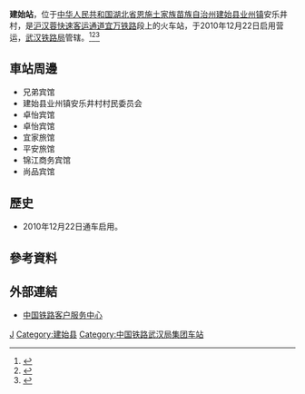 {{Expand|time=2016-04-22T13:09:44+00:00}}
{{Infobox China railway station 
|车站名称 =建始站
|图片 = CRH1E.jpg
|图片介绍 = [[CRH1E|CRH1E]]停靠在建始站
|车站名称拼音 = Jianshi
|英文名称=Jianshi Railway Station
|code = 45149
|电报码 = JRN
|拼音码 = JSH
|车站位置 = [[湖北省|湖北省]][[恩施土家族苗族自治州|恩施土家族苗族自治州]][[建始县|建始县]][[业州镇|业州镇]]安乐井村
|坐标 = {{coord|30|34|9.85|N|109|43|24.29|E|display=inline,title}}
|归属 =[[武汉铁路局|武汉铁路局]]
|线路 = [[宜万铁路|宜万铁路]]（[[沪汉蓉快速客运通道|沪汉蓉快速客运通道]]）
|车站等级 = [[三等站_(中國)|三等站]]
|月台数目 = 
|股道数目 = 
}}
'''建始站'''，位于[[中华人民共和国|中华人民共和国]][[湖北省|湖北省]][[恩施土家族苗族自治州|恩施土家族苗族自治州]][[建始县|建始县]][[业州镇|业州镇]]安乐井村，是[[沪汉蓉快速客运通道|沪汉蓉快速客运通道]][[宜万铁路|宜万铁路]]段上的火车站，于2010年12月22日启用营运，[[武汉铁路局|武汉铁路局]]管辖。<ref>{{Cite web |url=http://www.enshi.cn/20101203/ca201893.htm |title=建始火车站配套工程建设顺利推进 节前基础工程完工 |access-date=2016-04-22 |archive-url=https://web.archive.org/web/20170111082230/http://www.enshi.cn/20101203/ca201893.htm |archive-date=2017-01-11 |dead-url=yes }}</ref><ref>{{Cite web |url=http://news.sxxw.net/html/201012/23/259697.shtml |title=深山不再远 山货火车运卖 建始：火车带来新希望 |access-date=2016-04-22 |archive-url=https://web.archive.org/web/20170111085433/http://news.sxxw.net/html/201012/23/259697.shtml |archive-date=2017-01-11 |dead-url=yes }}</ref><ref>{{Cite web |url=http://www.enshi.cn/20100707/ca192430.htm |title=建始火车站即将峻工 10月可试行动车组 |access-date=2016-04-22 |archive-url=https://web.archive.org/web/20170111082558/http://www.enshi.cn/20100707/ca192430.htm |archive-date=2017-01-11 |dead-url=yes }}</ref>
==車站周邊==
* 兄弟宾馆
* 建始县业州镇安乐井村村民委员会
* 卓怡宾馆
* 卓怡宾馆
* 宜家旅馆
* 平安旅馆
* 锦江商务宾馆
* 尚品宾馆

==歷史==
* 2010年12月22日通车启用。
==參考資料==
{{reflist}}
==外部連結==
* [http://www.12306.cn/mormhweb/ 中国铁路客户服务中心] {{Wayback|url=http://www.12306.cn/mormhweb/ |date=20180205163941 }}
{{China-rail-stub}}
{{宜万铁路}}
[[Category:恩施州铁路车站|J]]
[[Category:建始县|Category:建始县]]
[[Category:中国铁路武汉局集团车站|Category:中国铁路武汉局集团车站]]